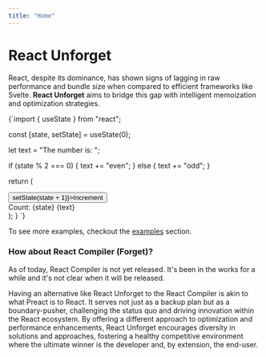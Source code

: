 ```yaml
---
title: "Home"
---
```



# React Unforget

React, despite its dominance, has shown signs of lagging in raw performance and bundle size when compared to efficient frameworks like Svelte. **React Unforget** aims to bridge this gap with intelligent memoization and optimization strategies.

<DynamicLiveCodeSandPack previewClassName="h-44">
{`import { useState } from "react";

  const [state, setState] = useState(0);

let text = "The number is: ";

if (state % 2 === 0) {
text += "even";
} else {
text += "odd";
}

return (
<div>
<button onClick={() => setState(state + 1)}>Increment</button>
<div>
<span>Count: {state}</span> {text}
</div>
</div>
);
}
`}

</DynamicLiveCodeSandPack>

To see more examples, checkout the [examples](./examples.mdx) section.

### How about React Compiler (Forget)?

As of today, React Compiler is not yet released. It's been in the works for a while and it's not clear when it will be released.

Having an alternative like React Unforget to the React Compiler is akin to what Preact is to React. It serves not just as a backup plan but as a boundary-pusher, challenging the status quo and driving innovation within the React ecosystem. By offering a different approach to optimization and performance enhancements, React Unforget encourages diversity in solutions and approaches, fostering a healthy competitive environment where the ultimate winner is the developer and, by extension, the end-user.
